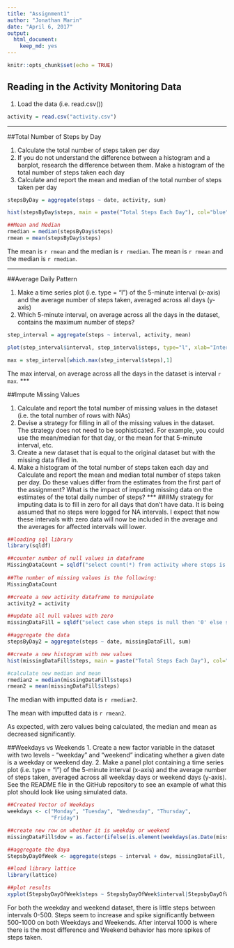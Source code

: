 ---
title: "Assignment1"
author: "Jonathan Marin"
date: "April 6, 2017"
output: 
  html_document: 
    keep_md: yes
---

```{r setup, include=FALSE}
knitr::opts_chunk$set(echo = TRUE)
```

## Reading in the Activity Monitoring Data
1. Load the data (i.e. read.csv())

```{r activity}
activity = read.csv("activity.csv")
```

***

##Total Number of Steps by Day

1. Calculate the total number of steps taken per day
2. If you do not understand the difference between a histogram and a barplot, research the difference between them. Make a histogram of the total number of steps taken each day
3. Calculate and report the mean and median of the total number of steps taken per day

```{r TotalStepsPerDay}
stepsByDay = aggregate(steps ~ date, activity, sum)

hist(stepsByDay$steps, main = paste("Total Steps Each Day"), col="blue", xlab= "Number of Steps")

##Mean and Median
rmedian = median(stepsByDay$steps)
rmean = mean(stepsByDay$steps)

```

The mean is `r rmean` and the median is `r rmedian`. The mean is `r rmean` and the median is `r rmedian`. 

***

##Average Daily Pattern

1. Make a time series plot (i.e. type = "l") of the 5-minute interval (x-axis) and the average number of steps taken, averaged across all days (y-axis)
2. Which 5-minute interval, on average across all the days in the dataset, contains the maximum number of steps?


```{r Avg Daily Pattern}
step_interval = aggregate(steps ~ interval, activity, mean)

plot(step_interval$interval, step_interval$steps, type="l", xlab="Interval", ylab= "# of Steps", main = "Average # of Steps per Day by Interval")

max = step_interval[which.max(step_interval$steps),1]
```

The max interval, on average across all the days in the dataset is interval `r max`.
***

##Impute Missing Values

1. Calculate and report the total number of missing values in the dataset (i.e. the total number of rows with NAs)
2. Devise a strategy for filling in all of the missing values in the dataset. The strategy does not need to be sophisticated. For example, you could use the mean/median for that day, or the mean for that 5-minute interval, etc.
3. Create a new dataset that is equal to the original dataset but with the missing data filled in.
4. Make a histogram of the total number of steps taken each day and Calculate and report the mean and median total number of steps taken per day. Do these values differ from the estimates from the first part of the assignment? What is the impact of imputing missing data on the estimates of the total daily number of steps?
***
###My strategy for imputing data is to fill in zero for all days that don't have data.  It is being assumed that no steps were logged for NA intervals. I expect that now these intervals with zero data will now be included in the average and the averages for affected intervals will lower. 


```{r Missing Values}

##loading sql library
library(sqldf)

##counter number of null values in dataframe
MissingDataCount = sqldf("select count(*) from activity where steps is null")
  
##The number of missing values is the following:
MissingDataCount

##create a new activity dataframe to manipulate
activity2 = activity

##update all null values with zero
missingDataFill = sqldf("select case when steps is null then '0' else steps end as steps, date, interval from activity2")

##aggregate the data
stepsByDay2 = aggregate(steps ~ date, missingDataFill, sum)

##create a new histogram with new values
hist(missingDataFill$steps, main = paste("Total Steps Each Day"), col="blue", xlab= "Number of Steps")

#calculate new median and mean
rmedian2 = median(missingDataFill$steps)
rmean2 = mean(missingDataFill$steps)

```

The median with imputted data is `r rmedian2`. 

The mean with imputted data is `r rmean2`.

As expected, with zero values being calculated, the median and mean as decreased significantly. 

##Weekdays vs Weekends
1. Create a new factor variable in the dataset with two levels - "weekday" and "weekend" indicating whether a given date is a weekday or weekend day.
2. Make a panel plot containing a time series plot (i.e. type = "l") of the 5-minute interval (x-axis) and the average number of steps taken, averaged across all weekday days or weekend days (y-axis). See the README file in the GitHub repository to see an example of what this plot should look like using simulated data.


```{r}
##Created Vector of Weekdays
weekdays <- c("Monday", "Tuesday", "Wednesday", "Thursday", 
              "Friday")

##create new row on whether it is weekday or weekend
missingDataFill$dow = as.factor(ifelse(is.element(weekdays(as.Date(missingDataFill$date)),weekdays), "Weekday", "Weekend"))

##aggregate the daya
StepsbyDayOfWeek <- aggregate(steps ~ interval + dow, missingDataFill, mean)

##load library lattice
library(lattice)

##plot results
xyplot(StepsbyDayOfWeek$steps ~ StepsbyDayOfWeek$interval|StepsbyDayOfWeek$dow, main="Average Steps per Day by Interval",xlab="Interval", ylab="Steps",layout=c(1,2), type="l")

```
For both the weekday and weekend dataset, there is little steps between intervals 0-500.  Steps seem to increase and spike significantly between 500-1000 on both Weekdays and Weekends.   After interval 1000 is where there is the most difference and Weekend behavior has more spikes of steps taken.  